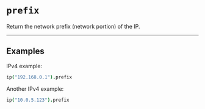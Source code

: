 # `prefix`

Return the network prefix (network portion) of the IP.

---

## Examples

IPv4 example:
```coffee
ip("192.168.0.1").prefix
```

Another IPv4 example:
```coffee
ip("10.0.5.123").prefix
```
